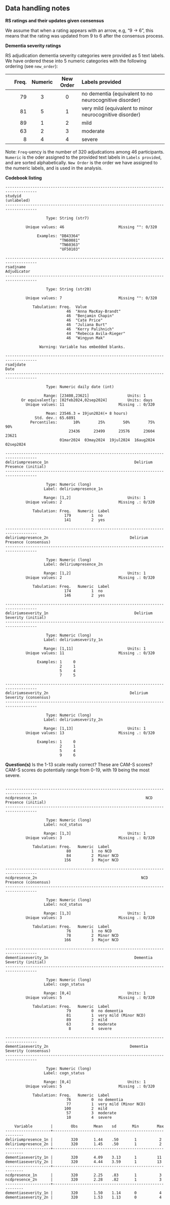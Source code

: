 ## Data handling notes

**RS ratings and their updates given consensus**

We assume that when a rating appears with an arrow, e.g, "9 -\> 6", this means that the rating was updated from 9 to 6 after the consensus process.

**Dementia severity ratings**

RS adjudication dementia severity categories were provided as 5 text labels. We have ordered these into 5 numeric categories with the following ordering (see `new_order`):

| Freq. | Numeric | New Order | Labels provided                                         |
|----------:|:---------:|:---------:|:---------------------------------------|
|    79 |    3    |     0     | no dementia (equivalent to no neurocognitive disorder)  |
|    81 |    5    |     1     | very mild (equivalent to minor neurocognitive disorder) |
|    89 |    1    |     2     | mild                                                    |
|    63 |    2    |     3     | moderate                                                |
|     8 |    4    |     4     | severe                                                  |

Note: `Freq`-uency is the number of 320 adjudcations among 46 participants. `Numeric` is the oder assigned to the provided text labels in `Labels provided`, and are sorted alphabetically. `New Order` is the order we have assigned to the numeric labels, and is used in the analysis.

**Codebook listing**

```         
------------------------------------------------------------------------------------
studyid                                                                  (unlabeled)
------------------------------------------------------------------------------------

                  Type: String (str7)

         Unique values: 46                        Missing "": 0/320

              Examples: "DB43364"
                        "TN60081"
                        "TN60363"
                        "UF50103"

------------------------------------------------------------------------------------
rsadjname                                                                Adjudicator
------------------------------------------------------------------------------------

                  Type: String (str20)

         Unique values: 7                         Missing "": 0/320

            Tabulation: Freq.  Value
                           46  "Anna MacKay-Brandt"
                           46  "Benjamin Chapin"
                           46  "Cate Price"
                           46  "Juliana Burt"
                           46  "Kerry Palihnich"
                           44  "Rebecca Avila-Rieger"
                           46  "Wingyun Mak"

               Warning: Variable has embedded blanks.

------------------------------------------------------------------------------------
rsadjdate                                                                       Date
------------------------------------------------------------------------------------

                  Type: Numeric daily date (int)

                 Range: [23408,23621]                 Units: 1
       Or equivalently: [02feb2024,02sep2024]         Units: days
         Unique values: 11                        Missing .: 0/320

                  Mean: 23546.3 = 19jun2024(+ 8 hours)
             Std. dev.: 65.6891
           Percentiles:       10%        25%        50%        75%        90%
                            23436      23499      23576      23604      23621
                        01mar2024  03may2024  19jul2024  16aug2024  02sep2024

------------------------------------------------------------------------------------
deliriumpresence_1n                                      Delirium Presence (initial)
------------------------------------------------------------------------------------

                  Type: Numeric (long)
                 Label: deliriumpresence_1n

                 Range: [1,2]                         Units: 1
         Unique values: 2                         Missing .: 0/320

            Tabulation: Freq.   Numeric  Label
                          179         1  no
                          141         2  yes

------------------------------------------------------------------------------------
deliriumpresence_2n                                    Delirium Presence (consensus)
------------------------------------------------------------------------------------

                  Type: Numeric (long)
                 Label: deliriumpresence_2n

                 Range: [1,2]                         Units: 1
         Unique values: 2                         Missing .: 0/320

            Tabulation: Freq.   Numeric  Label
                          174         1  no
                          146         2  yes

------------------------------------------------------------------------------------
deliriumseverity_1n                                      Delirium Severity (initial)
------------------------------------------------------------------------------------

                  Type: Numeric (long)
                 Label: deliriumseverity_1n

                 Range: [1,11]                        Units: 1
         Unique values: 11                        Missing .: 0/320

              Examples: 1     0
                        2     1
                        5     4
                        7     5

------------------------------------------------------------------------------------
deliriumseverity_2n                                    Delirium Severity (consensus)
------------------------------------------------------------------------------------

                  Type: Numeric (long)
                 Label: deliriumseverity_2n

                 Range: [1,13]                        Units: 1
         Unique values: 13                        Missing .: 0/320

              Examples: 1     0
                        2     1
                        5     4
                        9     6
```

**Question(s)** Is the 1-13 scale really correct? These are CAM-S scores? CAM-S scores do potentially range from 0-19, with 19 being the most severe.

```         

------------------------------------------------------------------------------------
ncdpresence_1n                                                NCD Presence (initial)
------------------------------------------------------------------------------------

                  Type: Numeric (long)
                 Label: ncd_status

                 Range: [1,3]                         Units: 1
         Unique values: 3                         Missing .: 0/320

            Tabulation: Freq.   Numeric  Label
                           80         1  no NCD
                           84         2  Minor NCD
                          156         3  Major NCD

------------------------------------------------------------------------------------
ncdpresence_2n                                              NCD Presence (consensus)
------------------------------------------------------------------------------------

                  Type: Numeric (long)
                 Label: ncd_status

                 Range: [1,3]                         Units: 1
         Unique values: 3                         Missing .: 0/320

            Tabulation: Freq.   Numeric  Label
                           76         1  no NCD
                           78         2  Minor NCD
                          166         3  Major NCD

------------------------------------------------------------------------------------
dementiaseverity_1n                                      Dementia Severity (initial)
------------------------------------------------------------------------------------

                  Type: Numeric (long)
                 Label: cogn_status

                 Range: [0,4]                         Units: 1
         Unique values: 5                         Missing .: 0/320

            Tabulation: Freq.   Numeric  Label
                           79         0  no dementia
                           81         1  very mild (Minor NCD)
                           89         2  mild
                           63         3  moderate
                            8         4  severe

------------------------------------------------------------------------------------
dementiaseverity_2n                                    Dementia Severity (consensus)
------------------------------------------------------------------------------------

                  Type: Numeric (long)
                 Label: cogn_status

                 Range: [0,4]                         Units: 1
         Unique values: 5                         Missing .: 0/320

            Tabulation: Freq.   Numeric  Label
                           76         0  no dementia
                           77         1  very mild (Minor NCD)
                          100         2  mild
                           57         3  moderate
                           10         4  severe
```

```         
    Variable        |        Obs       Mean    sd       Min        Max
--------------------+---------------------------------------------------------
deliriumpresence_1n |        320       1.44    .50       1          2
deliriumpresence_2n |        320       1.45    .50       1          2
--------------------+---------------------------------------------------------
dementiaseverity_1n |        320       4.09    3.13      1         11
dementiaseverity_2n |        320       4.44    3.59      1         13
--------------------+---------------------------------------------------------
ncdpresence_1n      |        320       2.25    .83       1          3
ncdpresence_2n      |        320       2.28    .82       1          3
--------------------+---------------------------------------------------------
dementiaseverity_1n |        320       1.50    1.14      0          4
dementiaseverity_2n |        320       1.53    1.13      0          4
```
